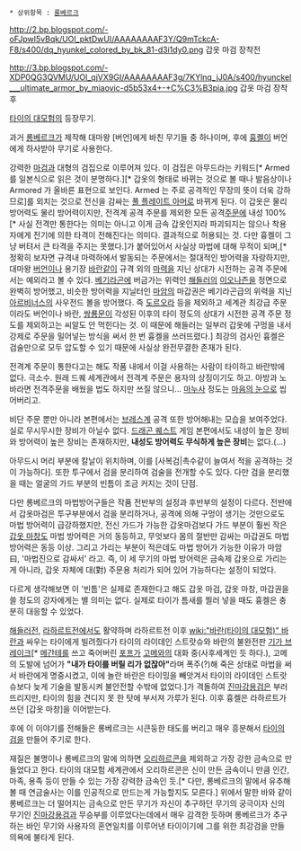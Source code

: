  * 상위항목 : [[롱베르크]]

http://2.bp.blogspot.com/-oFJpwI5vBqk/UOl_pktDwUI/AAAAAAAAF3Y/Q9mTckcA-F8/s400/dq_hyunkel_colored_by_bk_81-d3i1dy0.png
갑옷 마검 장착전

http://3.bp.blogspot.com/-XDP0QG3QVMU/UOl_qjVX9GI/AAAAAAAAF3g/7KYlnq_jJ0A/s400/hyunckel___ultimate_armor_by_miaovic-d5b53x4+-+C%C3%B3pia.jpg
갑옷 마검 장착 후

[[타이의 대모험]]의 등장무기.

과거 [[롱베르크]]가 제작해 대마왕 [버언]에게 바친 무기들 중 하나이며, 후에 [[흉켈]]이 버언에게 하사받아 무기로 사용한다.

강력한 [[마검]]과 대형의 검집으로 이루어져 있다. 이 검집은 아무드라는 키워드[* Armed를 일본식으로 읽은 것이 분명하다.][* 갑옷의 형태로 바뀌는 것으로 볼 때나 발음상이나 Armored 가 올바른 표현으로 보인다. Armed 는 주로 공격적인 무장의 뜻이 더욱 강하므로]를 외치는 것으로 전신을 감싸는 [[풀 플레이트 아머]]로 바뀌게 된다. 이 갑옷은 물리 방어력도 물리 방어력이지만, 전격계 공격 주문를 제외한 모든 공격[[주문]]에 내성 100%[* 사실 전격만 통한다는 의미는 아니고 이게 금속 갑옷인지라 파괴되지는 않으나 착용자에게 전기에 의한 타격이 전해진다는 의미다. 결과적으로 허용되는 것. 다만 흉켈이 그냥 버텨서 큰 타격을 주지는 못했다.]가 붙어있어서 사실상 마법에 대해 무적이 되며,[* 정확히 보자면 규격내 마력하에서 발동되는 주문에서는 절대적인 방어력을 자랑하지만, 대마왕 [[버언]]이나 용기장 [[바란]]같이 규격 외의 [[마력]]을 지닌 상대가 시전하는 공격 주문에서는 예외라고 볼 수 있다. [[베기라곤]]에 버금가는 위력인 [[해들러]]의 [[이오나즌]]을 정면으로 완벽히 방어했고, 비슷한 방어력을 지닐터인 [[마암]]의 마갑권은 베기라곤급의 위력을 지닌 [[아르비너스]]의 사우전드 볼을 방어했다. 즉 [[도르오라]] 등을 제외하고 세계관 최강급 주문이라도 버언이나 바란, [[쌍룡문]]이 각성된 이후의 타이 정도의 상대가 시전한 공격 주문 정도를 제외하고는 씨알도 안 먹힌다는 것. 이 때문에 해들러는 일부러 갑옷에 구멍을 내서 강제로 주문을 밀어넣는 방식을 써서 한 번 흉켈을 쓰러뜨렸다.] 최강의 검사인 흉켈은 검술만으로 모두 압도할 수 있기 때문에 사실상 완전무결한 존재가 된다. 

전격계 주문이 통한다고는 해도 작품 내에서 이걸 사용하는 사람이 타이하고 바란밖에 없다. 극소수. 원래 드퀘 세계관에서 전격계 주문은 용자의 상징이기도 하고. 아방과 노바라면 전격주문을 배웠을 법도 하지만 쓰질 않으니... [[마누사]] 정도는 [[마음의 눈]]으로 씹어버리고.

비단 주문 뿐만 아니라 본편에서는 [[브레스]]계 공격 또한 방어해내는 모습을 보여주었다. 실로 무시무시한 장비가 아닐수 없다. [[드래곤 퀘스트]] 게임 본편에서도 내성이 높은 장비와 방어력이 높은 장비는 존재하지만, '''내성도 방어력도 무식하게 높은 장비'''는 없다.(…)

아무드시 머리 부분에 칼날이 위치하며, 이를 [사복검|촉수같이 늘여서 적을 공격하는 것이 가능하다]. 또한 투구에서 검을 분리하여 검술을 전개할 수도 있다. 다만 검을 분리했을 때는 얼굴의 가드 부분의 빈틈이 조금 커지는 것이 단점.

다만 롱베르크의 마법방어구들은 작품 전반부의 설정과 후반부의 설정이 다르다. 전반에서 갑옷마검은 투구부분에서 검을 분리하거나, 공격에 의해 구멍이 생기는 것만으로도 마법 방어력이 급강하했지만, 전신 가드가 가능한 갑옷마검보다 가드 부분이 훨씬 작은 [[갑옷 마창]]도 마법 방어력은 거의 동등하고, 무엇보다 몸의 절반만 감싸는 마갑권도 마법 방어력은 동등 이상. 그리고 가리는 부분이 적은데도 마법 방어가 가능한 이유가 마암 曰, '마법진으로 감싸서' 라고. 즉, 이 세 무기의 마법 방어력은 금속제 갑옷으로 가리는게 아니라, 갑옷 자체에 대(對) 주문용 처리가 되어 있어 가능하다는 설정이 되었다.

다르게 생각해보면 이 '빈틈'은 실제로 존재한다고 해도 갑옷 마검, 갑옷 마창, 마갑권을 쓸 정도의 강자에게는 별 의미는 없다. 실제로 타이가 틈새를 찔러 넣을 때도 흉켈은 충분히 대응할 수 있었다.

[[해들러]]전, [[라하르트]]전에서도 활약하며 라하르트전 이후 [[wiki:"바란(타이의 대모험)" 바란]]과 싸우는 타이에게 빌려줬다가 타이의 라이데인 스트랏슈와 바란의 불완전판 [[기가 브레이크]][* [[메간테]]를 쓰고 죽어버린 [[포프]]가 [[고메]]와의 대화 중(사후세계인 듯 하다.), 고메의 도발에 넘어가 '''"내가 타이를 버릴 리가 없잖아"'''라며 폭주(?)해 죽은 상태로 마법을 써서 바란에게 명중시켰고, 이에 놀란 바란은 타이밍을 빼앗겨서 타이의 라이데인 스트랏슈보다 늦게 기술을 발동시켜 불안전할 수밖에 없었다.]가 격돌하여 [[진마강용검]]은 부러뜨리지만, 타이의 힘을 견디지 못 한 탓에 부서져 가루가 된다. 이후 흉켈은 라하르트가 쓰던 [갑옷 마창]을 이어받는다.

후에 이 이야기를 전해들은 롱베르크는 시큰둥한 태도를 버리고 매우 흥분해서 [[타이의 검]]을 만들어 주기로 한다.

재질은 불명이나 롱베르크의 말에 의하면 [[오리하르콘]]을 제외하고 가장 강한 금속으로 만들었다고 한다. 타이의 대모험 세계관에서 오리하르콘은 신이 만든 금속이니 만큼 인간, 마족, 용족 등이 만들 수 있는 가장 강력한 금속인 듯.[* 다만, 롱베르크의 말에서 유추해볼 때 연금술사는 이를 인공적으로 만드는게 가능할지도 모른다.] 위에서 말한 바와 같이 롱베르크는 더 떨어지는 금속으로 만든 무기가 자신이 추구하던 무기의 궁극이자 신의 무기인  [[진마강용검]]과 무승부를 이루었다는데에서 매우 감격한 듯하며 롱베르크가 추구하는 바인 무기와 사용자의 혼연일치를 이루어낸 타이이기에 그를 위한 최강검을 만들 의욕에 불타게 된다.
